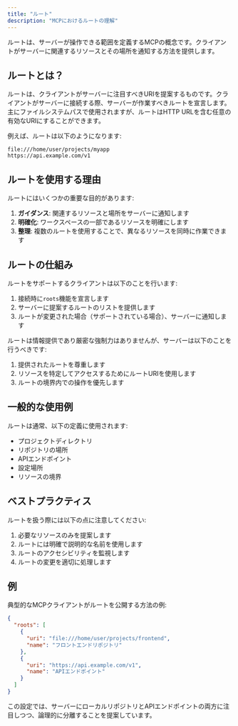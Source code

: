 ```yaml
---
title: "ルート"
description: "MCPにおけるルートの理解"
---
```


ルートは、サーバーが操作できる範囲を定義するMCPの概念です。クライアントがサーバーに関連するリソースとその場所を通知する方法を提供します。

## ルートとは？

ルートは、クライアントがサーバーに注目すべきURIを提案するものです。クライアントがサーバーに接続する際、サーバーが作業すべきルートを宣言します。主にファイルシステムパスで使用されますが、ルートはHTTP URLを含む任意の有効なURIにすることができます。

例えば、ルートは以下のようになります:

```
file:///home/user/projects/myapp
https://api.example.com/v1
```

## ルートを使用する理由

ルートにはいくつかの重要な目的があります:

1. **ガイダンス**: 関連するリソースと場所をサーバーに通知します
2. **明確化**: ワークスペースの一部であるリソースを明確にします
3. **整理**: 複数のルートを使用することで、異なるリソースを同時に作業できます

## ルートの仕組み

ルートをサポートするクライアントは以下のことを行います:

1. 接続時に`roots`機能を宣言します
2. サーバーに提案するルートのリストを提供します
3. ルートが変更された場合（サポートされている場合）、サーバーに通知します

ルートは情報提供であり厳密な強制力はありませんが、サーバーは以下のことを行うべきです:

1. 提供されたルートを尊重します
2. リソースを特定してアクセスするためにルートURIを使用します
3. ルートの境界内での操作を優先します

## 一般的な使用例

ルートは通常、以下の定義に使用されます:

- プロジェクトディレクトリ
- リポジトリの場所
- APIエンドポイント
- 設定場所
- リソースの境界

## ベストプラクティス

ルートを扱う際には以下の点に注意してください:

1. 必要なリソースのみを提案します
2. ルートには明確で説明的な名前を使用します
3. ルートのアクセシビリティを監視します
4. ルートの変更を適切に処理します

## 例

典型的なMCPクライアントがルートを公開する方法の例:

```json
{
  "roots": [
    {
      "uri": "file:///home/user/projects/frontend",
      "name": "フロントエンドリポジトリ"
    },
    {
      "uri": "https://api.example.com/v1",
      "name": "APIエンドポイント"
    }
  ]
}
```

この設定では、サーバーにローカルリポジトリとAPIエンドポイントの両方に注目しつつ、論理的に分離することを提案しています。
